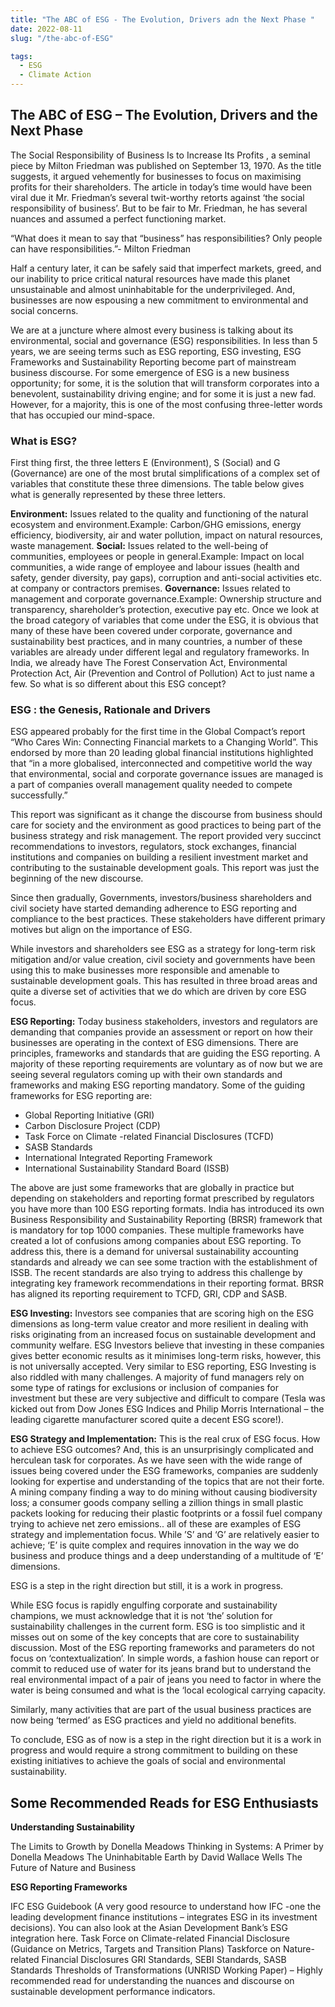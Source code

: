 ```yaml
---
title: "The ABC of ESG - The Evolution, Drivers adn the Next Phase "
date: 2022-08-11
slug: "/the-abc-of-ESG"

tags:
  - ESG
  - Climate Action
---
```


## The ABC of ESG – The Evolution, Drivers and the Next Phase

The Social Responsibility of Business Is to Increase Its Profits , a seminal piece by Milton Friedman was published on September 13, 1970. As the title suggests, it argued vehemently for businesses to focus on maximising profits for their shareholders. The article in today’s time would have been viral due it Mr. Friedman’s several twit-worthy retorts against ‘the social responsibility of business’.   But to be fair to Mr. Friedman, he has several nuances and assumed a perfect functioning market.

 “What does it mean to say that “business” has responsibilities? Only people can have responsibilities.”- Milton Friedman

Half a century later,  it can be safely said that imperfect markets, greed, and our inability to price critical natural resources have made this planet unsustainable and almost uninhabitable for the underprivileged. And, businesses are now espousing a new commitment to environmental and social concerns.

We are at a juncture where almost every business is talking about its environmental, social and governance (ESG) responsibilities.  In less than 5 years, we are seeing terms such as ESG reporting, ESG investing, ESG Frameworks and Sustainability Reporting become part of mainstream business discourse. For some emergence of ESG is a new business opportunity; for some, it is the solution that will transform corporates into a benevolent, sustainability driving engine; and for some it is just a new fad. However, for a majority, this is one of the most confusing three-letter words that has occupied our mind-space.

### What is ESG?

First thing first, the three letters E (Environment), S (Social) and G (Governance) are one of the most brutal simplifications of a complex set of variables that constitute these three dimensions. The table below gives what is generally represented by these three letters.

**Environment:** Issues related to the quality and functioning of the natural ecosystem and environment.Example: Carbon/GHG emissions, energy efficiency, biodiversity, air and water pollution, impact on natural resources, waste management.
**Social:** Issues related to the well-being of communities, employees or people in general.Example: Impact on local communities, a wide range of employee and labour issues (health and safety, gender diversity, pay gaps), corruption and anti-social activities etc. at company or contractors premises.
**Governance:** Issues related to management and corporate governance.Example: Ownership structure and transparency, shareholder’s protection, executive pay etc.
Once we look at the broad category of variables that come under the ESG, it is obvious that many of these have been covered under corporate, governance and sustainability best practices, and in many countries, a number of these variables are already under different legal and regulatory frameworks. In India, we already have The Forest Conservation Act, Environmental Protection Act, Air (Prevention and Control of Pollution) Act to just name a few. So what is so different about this ESG concept?

### ESG : the Genesis, Rationale and Drivers

ESG appeared probably for the first time in the Global Compact’s report “Who Cares Win: Connecting Financial markets to a Changing World”. This endorsed by more than 20 leading global financial institutions highlighted that “in a more globalised, interconnected and competitive world the way that environmental, social and corporate governance issues are managed is a part of companies overall management quality needed to compete successfully.”

This report was significant as it change the discourse from business should care for society and the environment as good practices to being part of the business strategy and risk management. The report provided very succinct recommendations to investors, regulators, stock exchanges, financial institutions and companies on building a resilient investment market and contributing to the sustainable development goals. This report was just the beginning of the new discourse.

Since then gradually, Governments, investors/business shareholders and civil society have started demanding adherence to ESG reporting and compliance to the best practices. These stakeholders have different primary motives but align on the importance of ESG.

While investors and shareholders see ESG as a strategy for long-term risk mitigation and/or value creation, civil society and governments have been using this to make businesses more responsible and amenable to sustainable development goals. This has resulted in three broad areas and quite a diverse set of activities that we do which are driven by core ESG focus.

**ESG Reporting:** Today business stakeholders, investors and regulators are demanding that companies provide an assessment or report on how their businesses are operating in the context of ESG dimensions. There are principles, frameworks and standards that are guiding the ESG reporting. A majority of these reporting requirements are voluntary as of now but we are seeing several regulators coming up with their own standards and frameworks and making ESG reporting mandatory. Some of the guiding frameworks for ESG reporting are:

- Global Reporting Initiative (GRI)
- Carbon Disclosure Project (CDP)
- Task Force on Climate -related Financial Disclosures (TCFD)
- SASB Standards
- International Integrated Reporting Framework
- International Sustainability Standard Board (ISSB)

The above are just some frameworks that are globally in practice but depending on stakeholders and reporting format prescribed by regulators you have more than 100 ESG reporting formats. India has introduced its own Business Responsibility and Sustainability Reporting (BRSR) framework that is mandatory for top 1000 companies. These multiple frameworks have created a lot of confusions among companies about ESG reporting. To address this, there is a demand for universal sustainability accounting standards and already we can see some traction with the establishment of ISSB. The recent standards are also trying to address this challenge by integrating key framework recommendations in their reporting format. BRSR has aligned its reporting requirement to TCFD, GRI, CDP and SASB.

**ESG Investing:** Investors see companies that are scoring high on the ESG dimensions as long-term value creator and more resilient in dealing with risks originating from an increased focus on sustainable development and community welfare. ESG Investors believe that investing in these companies gives better economic results as it minimises long-term risks, however, this is not universally accepted. Very similar to ESG reporting, ESG Investing is also riddled with many challenges. A majority of fund managers rely on some type of ratings for exclusions or inclusion of companies for investment but these are very subjective and difficult to compare (Tesla was kicked out from Dow Jones ESG Indices and Philip Morris International – the leading cigarette manufacturer scored quite a decent ESG score!).

**ESG Strategy and Implementation:** This is the real crux of ESG focus. How to achieve ESG outcomes? And, this is an unsurprisingly complicated and herculean task for corporates. As we have seen with the wide range of issues being covered under the ESG frameworks, companies are suddenly looking for expertise and understanding of the topics that are not their forte. A mining company finding a way to do mining without causing biodiversity loss; a consumer goods company selling a zillion things in small plastic packets looking for reducing their plastic footprints or a fossil fuel company trying to achieve net zero emissions.. all of these are examples of ESG strategy and implementation focus. While ’S’ and ‘G’ are relatively easier to achieve; ‘E’ is quite complex and requires innovation in the way we do business and produce things and a deep understanding of a multitude of ‘E’ dimensions.

ESG is a step in the right direction but still, it is a work in progress.

While ESG focus is rapidly engulfing corporate and sustainability champions, we must acknowledge that it is not ‘the’ solution for sustainability challenges in the current form. ESG is too simplistic and it misses out on some of the key concepts that are core to sustainability discussion. Most of the ESG reporting frameworks and parameters do not focus on ‘contextualization’. In simple words, a fashion house can report or commit to reduced use of water for its jeans brand but to understand the real environmental impact of a pair of jeans you need to factor in where the water is being consumed and what is the ‘local ecological carrying capacity.

Similarly, many activities that are part of the usual business practices are now being ‘termed’ as ESG practices and yield no additional benefits.

To conclude, ESG as of now is a step in the right direction but it is a work in progress and would require a strong commitment to building on these existing initiatives to achieve the goals of social and environmental sustainability.

## Some Recommended Reads for ESG Enthusiasts

**Understanding Sustainability**

The Limits to Growth by Donella Meadows
Thinking in Systems: A Primer by Donella Meadows
The Uninhabitable Earth by David Wallace Wells
The Future of Nature and Business

**ESG Reporting Frameworks**

IFC ESG Guidebook (A very good resource to understand how IFC -one the leading development finance institutions – integrates ESG in its investment decisions). You can also look at the Asian Development Bank’s ESG integration here.
Task Force on Climate-related Financial Disclosure (Guidance on Metrics, Targets and Transition Plans)
Taskforce on Nature-related Financial Disclosures
GRI Standards, SEBI Standards, SASB Standards
Thresholds of Transformations (UNRISD Working Paper) – Highly recommended read for understanding the nuances and discourse on sustainable development performance indicators.